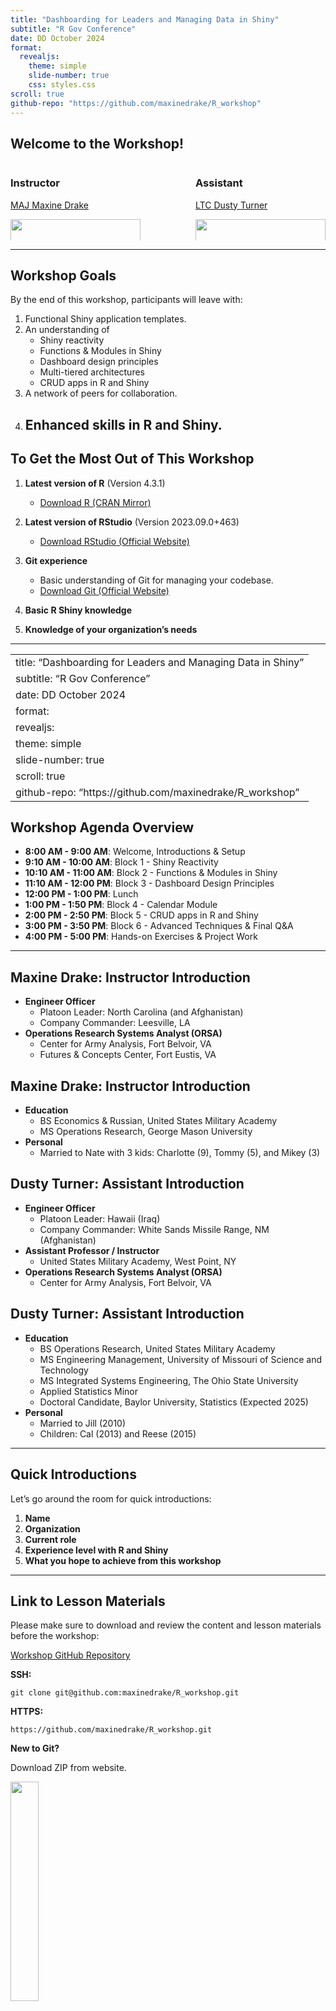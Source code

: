 ```yaml
---
title: "Dashboarding for Leaders and Managing Data in Shiny"
subtitle: "R Gov Conference"
date: DD October 2024
format: 
  revealjs:
    theme: simple
    slide-number: true
    css: styles.css  
scroll: true
github-repo: "https://github.com/maxinedrake/R_workshop"
---
```


<!-- ATTENTION! -->
<!-- To render this document, you must have {reactable} installed -->


## Welcome to the Workshop!

:::{.columns}
::: {.column width="45%"}
### **Instructor**  
[MAJ Maxine Drake](https://www.linkedin.com/in/maxinedrake/)

![](images/max-family.jpg){width=100%}
:::

::: {.column width="10%"}
&nbsp;
:::

::: {.column width="45%"}
### **Assistant**  
[LTC Dusty Turner](https://www.linkedin.com/in/dustysturner/)

![](images/dusty-family.jpg){width=100%}
:::
:::

---

## Workshop Goals {.smaller} 

By the end of this workshop, participants will leave with:

1. Functional Shiny application templates.
2. An understanding of 
   * Shiny reactivity
   * Functions & Modules in Shiny
   * Dashboard design principles
   * Multi-tiered architectures
   * CRUD apps in R and Shiny
3. A network of peers for collaboration.
4. Enhanced skills in R and Shiny.
---

## To Get the Most Out of This Workshop {.smaller}

1. **Latest version of R** (Version 4.3.1)  
   - [Download R (CRAN Mirror)](https://cran.r-project.org/mirrors.html)  

2. **Latest version of RStudio** (Version 2023.09.0+463)  
   - [Download RStudio (Official Website)](https://posit.co/download/rstudio-desktop/)  

3. **Git experience**  
   - Basic understanding of Git for managing your codebase. 
   - [Download Git (Official Website)](https://git-scm.com/downloads)

4. **Basic R Shiny knowledge**

5. **Knowledge of your organization’s needs**  

---

---
title: "Dashboarding for Leaders and Managing Data in Shiny"
subtitle: "R Gov Conference"
date: DD October 2024
format: 
  revealjs:
    theme: simple
    slide-number: true
scroll: true
github-repo: "https://github.com/maxinedrake/R_workshop"
---

## Workshop Agenda Overview {.smaller}

- **8:00 AM - 9:00 AM**: Welcome, Introductions & Setup  
- **9:10 AM - 10:00 AM**: Block 1 - Shiny Reactivity  
- **10:10 AM - 11:00 AM**: Block 2 - Functions & Modules in Shiny 
- **11:10 AM - 12:00 PM**: Block 3 - Dashboard Design Principles  
- **12:00 PM - 1:00 PM**: Lunch  
- **1:00 PM - 1:50 PM**: Block 4 - Calendar Module 
- **2:00 PM - 2:50 PM**: Block 5 - CRUD apps in R and Shiny
- **3:00 PM - 3:50 PM**: Block 6 - Advanced Techniques & Final Q&A  
- **4:00 PM - 5:00 PM**: Hands-on Exercises & Project Work  

---

## Maxine Drake: Instructor Introduction {.smaller}

- **Engineer Officer**  
  - Platoon Leader: North Carolina (and Afghanistan)  
  - Company Commander: Leesville, LA

- **Operations Research Systems Analyst (ORSA)**  
  - Center for Army Analysis, Fort Belvoir, VA
  - Futures & Concepts Center, Fort Eustis, VA

## Maxine Drake: Instructor Introduction {.smaller}

- **Education**  
  - BS Economics & Russian, United States Military Academy  
  - MS Operations Research, George Mason University  

- **Personal**  
  - Married to Nate with 3 kids: Charlotte (9), Tommy (5), and Mikey (3)

## Dusty Turner: Assistant Introduction {.smaller}

- **Engineer Officer**  
  - Platoon Leader: Hawaii (Iraq)  
  - Company Commander: White Sands Missile Range, NM (Afghanistan)

- **Assistant Professor / Instructor**  
  - United States Military Academy, West Point, NY

- **Operations Research Systems Analyst (ORSA)**  
  - Center for Army Analysis, Fort Belvoir, VA

## Dusty Turner: Assistant Introduction {.smaller}

- **Education**  
  - BS Operations Research, United States Military Academy  
  - MS Engineering Management, University of Missouri of Science and Technology  
  - MS Integrated Systems Engineering, The Ohio State University  
  - Applied Statistics Minor  
  - Doctoral Candidate, Baylor University, Statistics (Expected 2025)

- **Personal**  
  - Married to Jill (2010)  
  - Children: Cal (2013) and Reese (2015)

---

## Quick Introductions {.smaller}

Let's go around the room for quick introductions:

1. **Name**
2. **Organization**
3. **Current role**
4. **Experience level with R and Shiny**
5. **What you hope to achieve from this workshop**

---

## Link to Lesson Materials {.smaller}

Please make sure to download and review the content and lesson materials before the workshop: 

[Workshop GitHub Repository](https://github.com/maxinedrake/R_workshop)

**SSH:**  
```
git clone git@github.com:maxinedrake/R_workshop.git
```

**HTTPS:**
``` 
https://github.com/maxinedrake/R_workshop.git
```

**New to Git?**

Download ZIP from website.

![](images/git-screenshot.png){width=30%}

---

## Welcome, Introductions & Setting Up Your Environment
<br>

### 8:00 AM - 9:00 AM

---

## Shiny Reactivity

###### [Mastering Shiny by Hadley Wickham](https://mastering-shiny.org/)  

```{=html}
<iframe width="1000" height="450" src="https://mastering-shiny.org/basic-reactivity.html"></iframe>
```

## Shiny Reactivity {.smaller}

Now, we'll open `R_Workshop/04_tutorial_reactives/app_reactives.R` and work from there. 

---

## Functions & Modules in Shiny

###### [Mastering Shiny by Hadley Wickham](https://mastering-shiny.org/)  
```{=html}
<iframe width="1000" height="450" src="https://mastering-shiny.org/scaling-functions.html"></iframe>
```

## Functions & Modules in Shiny {.smaller}


Now, we'll open `R_Workshop/05_tutorial_modules/app_modules.R` and work from there. 

---

## Dashboard Design Principles {.smaller}

Effective dashboard design ensures that the audience can quickly absorb critical information and make informed decisions. Here are the key principles:

<!-- <br> -->

#### 1. **Understand the *Purpose*, *Audience* and *Context* **

:::{.columns}
::: {.column width="45%"}
#### 2. **Simple & Clear Visual Elements**
   - Opt for simple and effective visualizations.
   - Too many graphs or charts = cognitive overload.
   - Consider interactivity so the user can explore.
:::

::: {.column width="55%"}
<span style="float:right"><font size = "2">[https://www.tapclicks.com/blog/data-visualization-types](https://www.tapclicks.com/blog/data-visualization-types)</font></span>

![](images/types-of-visuals.jpg){width=100%}

:::

:::

## Dashboard Design Principles {.smaller}

<br>

##### 3. **Prioritization of Information**
   - Ensure that decision-making data is accessible at a glance.
   - Use size, position, and color to draw attention to key metrics.

<br>

##### 4. **Balance Timely Data against Speed of App**
   - Minimize data operations within app session
   - Maximize user's ability to see timely data 
   - What does "Timely Data" mean for you projects? 

## Dashboard Design Principles {.smaller}

<br>

##### 5. **Consistency**
   - Consistent formatting, fonts, and **color** schemes.
   - Consistent types of charts for similar types of data to foster familiarity.

<br>

##### 6. **Accessibility**
   - Ensure the dashboard is easy to use, even for individuals who may not be highly technical.
   - Use color contrast and design elements that are accessible to all users, including those with visual impairments.
   - Provide tooltips or brief explanations for more complex metrics.

## Dashboard Design Principles {.smaller}

#### Resources

- "The Visual Display of Quantitative Information" by Edward Tufte
   A classic, emphasizing clarity, precision, and efficiency in visualizing data.

- "Storytelling with Data: A Data Visualization Guide for Business Professionals" by Cole Nussbaumer Knaflic  
   Practical tips for using data visualization as a communication tool, with a focus on business.

- "Information Dashboard Design: Displaying Data for At-a-Glance Monitoring" by Stephen Few  
   Guidelines for creating clear and actionable dashboards that allow users to quickly grasp insights.
   
- [8 Essential Dashboard Design Principles for Effective Data Visualization](https://medium.com/@mokkup/8-essential-dashboard-design-principles-for-effective-data-visualization-40653c5fd135)

---

## Lunch Break

### 12:00 PM - 1:00 PM

---

## Calendars in Shiny {.smaller}

  - [{timevis}](https://github.com/daattali/timevis): Allows you to build interactive timelines in Shiny or Quarto. It is based on the 'vis.js' Timeline JavaScript library. 

```{=html}
<iframe width="1200" height="460" src="https://daattali.com/shiny/timevis-demo/"></iframe>
```

---

## CRUD Apps in R and Shiny

### Start with your logical model
![](images/logical-model.png)

### Design CRUD tables
![](images/crud_conferences.png){width=12%}
![](images/crud_teams.png){width=35%}
![](images/crud_players.png){width=35%}


## CRUD Apps in R and Shiny {.smaller}

Check out `R_workshop > app.R`

- Use {rhandsontable}, {reactable}, or {DT} to display selectable/editable tables
- Control user submissions through `shiny::actionButton`s
- Validate user input using functions, such as `shiny::req`, `shiny::validate`, `shinyfeedback::feedback`, and `shiny::showNotification`
- A CRUD app could have the following key steps:
    1. Read in data
    2. Join and transform data into user table(s), using a function
    3. Make your user table to a reactive object, using `reactiveValues`
    4. Upon user submission, there are two subprocesses:
    
    - Transform submission back into original raw table structure, using a function, then write to data
    - Update your reactive user table with submission

---

## Advanced Techniques & Final Q&A 

---

## Hands-on Exercises & Project Work

---

## Summary & Wrap-Up